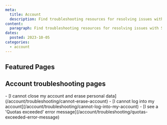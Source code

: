 ```yaml
---
meta:
  title: Account
  description: Find troubleshooting resources for resolving issues with Scaleway accounts.
content:
  paragraph: Find troubleshooting resources for resolving issues with Scaleway accounts.
dates:
  posted: 2023-10-05
categories:
  - account
---
```


<ProductHeader
  productName="Account troubleshooting"
  productLogo="accountExperience"
  description="Discover how to solve the most common issues in Scaleway account management."
/>

## Featured Pages

<Grid>
    <DefaultCard
      title="Account FAQ"
      description="General info on Scaleway accounts."
      url="/account/faq/"
      label="See more"
    />
    <DefaultCard
      title="How to manage your personal data"
      description="Manage personal data under GDPR."
      url="/account/how-to/manage-my-personal-data-gdpr"
      label="See more"
    />
    <DefaultCard
      title="How to recover a lost password"
      description="Recover a lost password for your account."
      url="/account/how-to/recover-a-lost-password/"
      label="See more"
    />
</Grid>
<Grid>
    <DefaultCard
      title="How to report abuse incidents"
      description="Report abuse incidents related to Scaleway accounts."
      url="/account/how-to/report-abuse"
      label="See more"
    />
    <DefaultCard
      title="Subscribing to Scaleway status updates"
      description="Learn how to subscribe to Scaleway status updates"
      url="/account/reference-content/scaleway-status-updates/"
      label="See more"
    />
</Grid>

## Account troubleshooting pages

<LinksList>
  - [I cannot close my account and erase personal data](/account/troubleshooting/cannot-erase-account)
  - [I cannot log into my account](/account/troubleshooting/cannot-log-into-my-account)
  - [I see a 'Quotas exceeded' error message](/account/troubleshooting/quotas-exceeded-error-message)
</LinksList>
